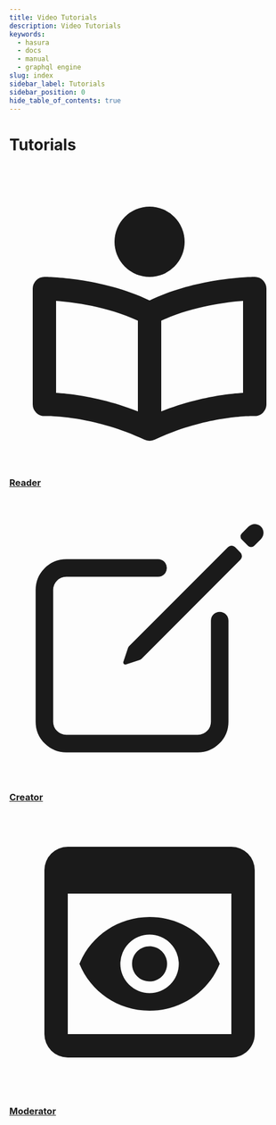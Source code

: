 ```yaml
---
title: Video Tutorials
description: Video Tutorials
keywords:
  - hasura
  - docs
  - manual
  - graphql engine
slug: index
sidebar_label: Tutorials
sidebar_position: 0
hide_table_of_contents: true
---
```


# Tutorials

<br />
<br />
<div className="overview-header">
  <div class="grid grid-3 gap-30">
    <a href="/docs/latest/tutorials/reader/account" className="card link-card">
      <svg
        stroke="currentColor"
        fill="currentColor"
        stroke-width="0"
        viewBox="0 0 24 24"
        xmlns="http://www.w3.org/2000/svg"
      >
        <path d="M21 8c-.202 0-4.85.029-9 2.008C7.85 8.029 3.202 8 3 8a1 1 0 0 0-1 1v9.883a1 1 0 0 0 .305.719c.195.188.48.305.729.28l.127-.001c.683 0 4.296.098 8.416 2.025.016.008.034.005.05.011.119.049.244.083.373.083s.254-.034.374-.083c.016-.006.034-.003.05-.011 4.12-1.928 7.733-2.025 8.416-2.025l.127.001c.238.025.533-.092.729-.28.194-.189.304-.449.304-.719V9a1 1 0 0 0-1-1zM4 10.049c1.485.111 4.381.48 7 1.692v7.742c-3-1.175-5.59-1.494-7-1.576v-7.858zm16 7.858c-1.41.082-4 .401-7 1.576v-7.742c2.619-1.212 5.515-1.581 7-1.692v7.858z"></path>
        <circle cx="12" cy="5" r="3"></circle>
      </svg>
      <h3>Reader</h3>
    </a>
    <a href="/docs/latest/tutorials/creator/create-content/" className="card link-card">
      <svg
        stroke="currentColor"
        fill="currentColor"
        stroke-width="0"
        viewBox="0 0 512 512"
        xmlns="http://www.w3.org/2000/svg"
      >
        <path
          fill="none"
          stroke-linecap="round"
          stroke-linejoin="round"
          stroke-width="32"
          d="M384 224v184a40 40 0 01-40 40H104a40 40 0 01-40-40V168a40 40 0 0140-40h167.48"
        ></path>
        <path d="M459.94 53.25a16.06 16.06 0 00-23.22-.56L424.35 65a8 8 0 000 11.31l11.34 11.32a8 8 0 0011.34 0l12.06-12c6.1-6.09 6.67-16.01.85-22.38zM399.34 90L218.82 270.2a9 9 0 00-2.31 3.93L208.16 299a3.91 3.91 0 004.86 4.86l24.85-8.35a9 9 0 003.93-2.31L422 112.66a9 9 0 000-12.66l-9.95-10a9 9 0 00-12.71 0z"></path>
      </svg>
      <h3>Creator</h3>
    </a>
    <a href="/docs/latest/tutorials/moderator/review-publish/" className="card link-card">
      <svg
        stroke="currentColor"
        fill="currentColor"
        stroke-width="0"
        viewBox="0 0 24 24"
        xmlns="http://www.w3.org/2000/svg"
      >
        <path fill="none" d="M0 0h24v24H0z"></path>
        <path d="M19 3H5a2 2 0 00-2 2v14a2 2 0 002 2h14c1.1 0 2-.9 2-2V5a2 2 0 00-2-2zm0 16H5V7h14v12zm-5.5-6c0 .83-.67 1.5-1.5 1.5s-1.5-.67-1.5-1.5.67-1.5 1.5-1.5 1.5.67 1.5 1.5zM12 9c-2.73 0-5.06 1.66-6 4 .94 2.34 3.27 4 6 4s5.06-1.66 6-4c-.94-2.34-3.27-4-6-4zm0 6.5a2.5 2.5 0 010-5 2.5 2.5 0 010 5z"></path>
      </svg>
      <h3>Moderator</h3>
    </a>
  </div>
</div>
